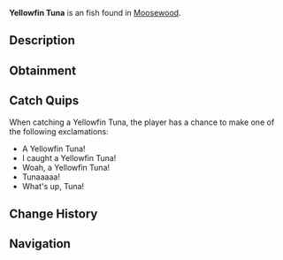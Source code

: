 {{FishInfobox
|image          = Yellowfin Tuna.png
|rarity         = Uncommon
|sea            = First Sea
|location       = [[Moosewood]]
|sublocation    = Saltwater
|sources        = Carbon Crate, Fish Barrel, Fishing Rod
|radar_location = 
|xp             = 80
|weather        = 
|time           = 
|season         = Summer
|bait           = 
|base_weight    = 136
|base_value     = 120
|weight_range   = 91
|base_chance    = 65
|base_resil     = 60
}}
'''Yellowfin Tuna''' is an {{Rarity|Uncommon}} fish found in [[Moosewood]].

== Description ==
{{Description|The Yellowfin Tuna is a species of tuna known for their speed and agility. The Yellowfin Tuna can be found best near Moosewoods waters, but you can find them in most open saltwater due to them being highly migratory. They are less endangered than Bluefin Tuna but still face threats.|Bestiary Entry}}

== Obtainment ==
{{Description|Found in open saltwater near moosewood.|Bestiary Hint}}
{{Fish Availability|
Ancient Isle/Algae Hunt
Apex Fish Hunt/Mosslurker
Atlantis/Surrounding Ocean
Bloop Fish Hunt
FischFright/Frightful Pool
Forsaken Shores/Algae Hunt
Golden Tide
LEGO Pool/Studolodon Hunt
Lovestorm/Normal
Lovestorm/Supercharged
Lucky Event/Blarney McBreeze
Lucky Event/O'Mango Goldgrin
Lucky Event/Plumrick O'Luck
Lucky Event/Rowdy McCharm
Lucky Event/Sunny O'Coin
Megalodon Hunt/Eclipse and Weekend
Megalodon Hunt/Normal
Moosewood/Seaweed and Mini-Island
Moosewood/Surrounding Ocean
Mushgrove Swamp/Algae Hunt
Narwhal Hunt/Beluga/First Sea
Narwhal Hunt/Magician Narwhal/First Sea
Narwhal Hunt/Narwhal/First Sea
Northern Summit/Surrounding Ocean
Ocean
Ocean/Deep Ocean
Ocean/The Arch
Orca Migration/Ancient
Orca Migration/Normal
Snowcap Island/Algae Hunt
Whale Migration/Moby
Whale Migration/Normal
|top_rods      = 
Free Spirit Rod\168078.37\116352.62;
Trident Rod\164782.1\93401.91;
Leviathan's Fang Rod\162343.28\148437.19;
Azure Of Lagoon\156346.74\127881.67;
No-Life Rod\146177.08\131416.85;
Resourceful Rod\132094.69\106465.53;
Ice Warpers Rod\140987.28\112200.77;
Aurora Rod\136899.47\108947.61;
Ethereal Prism Rod\133090.69\143754.31;
Kraken Rod\120261.56\133727.61;
Seraphic Rod\130040.24\130040.24;
Depthseeker Rod\142633.47\111035.76;
Verdant Shear Rod\142157.26\111254.27;
Avalanche Rod\140424.52\109585.64;
Blazebringer Rod\138405.84\118221.27;
Zeus Rod\135464.4\110687.35;
Astralhook Rod\134761.55\124429.36;
Volcanic Rod\134052.01\90252.95;
Challenger's Rod\131902.75\129107.65;
Rod Of The Depths\127832.46\107963.04;
Rod Of The Forgotten Fang\126656.53\118683.24;
Rod Of The Exalted One\124760.8\105964.76;
Steady Rod\66358.38\56155.76
|recommended   = Trident Rod
}}

== Catch Quips ==
When catching a Yellowfin Tuna, the player has a chance to make one of the following exclamations:
* A Yellowfin Tuna!
* I caught a Yellowfin Tuna!
* Woah, a Yellowfin Tuna!
* Tunaaaaa!
* What's up, Tuna!

== Change History ==
{{Change History|{{subst:Current Version}}}}

== Navigation ==
{{Fish Navbox|Moosewood}}